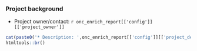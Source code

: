 ### Project background

* Project owner/contact: `r onc_enrich_report[['config']][['project_owner']]`

```r

cat(paste0('* Description: ',onc_enrich_report[['config']][['project_description']]))
htmltools::br()


```
<br>
